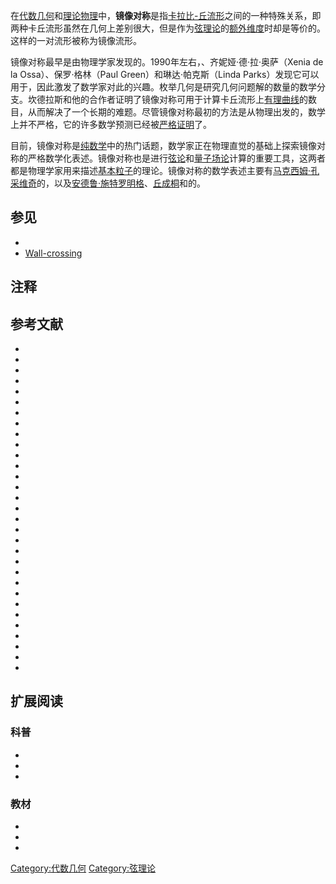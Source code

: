 在[[代数几何|代数几何]]和[[理论物理|理论物理]]中，'''镜像对称'''是指[[卡拉比-丘流形|卡拉比-丘流形]]之间的一种特殊关系，即两种卡丘流形虽然在几何上差别很大，但是作为[[弦理论|弦理论]]的[[额外维度|额外维度]]时却是等价的。这样的一对流形被称为镜像流形。

镜像对称最早是由物理学家发现的。1990年左右，{{le|菲利普·坎德拉斯|Philip Candelas}}、齐妮娅·德·拉·奥萨（Xenia de la Ossa）、保罗·格林（Paul Green）和琳达·帕克斯（Linda Parks）发现它可以用于{{le|枚举几何|enumerative geometry}}，因此激发了数学家对此的兴趣。枚举几何是研究几何问题解的数量的数学分支。坎德拉斯和他的合作者证明了镜像对称可用于计算卡丘流形上[[有理曲线|有理曲线]]的数目，从而解决了一个长期的难题。尽管镜像对称最初的方法是从物理出发的，数学上并不严格，它的许多数学预测已经被[[数学证明|严格证明]]了。

目前，镜像对称是[[纯数学|纯数学]]中的热门话题，数学家正在物理直觉的基础上探索镜像对称的严格数学化表述。镜像对称也是进行[[弦论|弦论]]和[[量子场论|量子场论]]计算的重要工具，这两者都是物理学家用来描述[[基本粒子|基本粒子]]的理论。镜像对称的数学表述主要有[[马克西姆·孔采维奇|马克西姆·孔采维奇]]的{{le|同调镜像对称|Homological mirror symmetry}}，以及[[安德鲁·施特罗明格|安德鲁·施特罗明格]]、[[丘成桐|丘成桐]]和{{le|埃里克·扎斯洛|Eric Zaslow}}的{{le|SYZ猜想|SYZ conjecture}}。

==参见==
* {{le|唐纳森–托马斯理论|Donaldson–Thomas theory}}
* [[Wall-crossing|Wall-crossing]]

==注释==
{{reflist|30em}}

==参考文献==
{{refbegin|30em}}
* {{cite book |editor1-first=Paul |editor1-last=Aspinwall |editor2-first=Tom |editor2-last=Bridgeland |editor3-first=Alastair |editor3-last=Craw |editor4-first=Michael |editor4-last=Douglas |editor5-first=Mark |editor5-last=Gross |editor6-first=Anton |editor6-last=Kapustin |editor7-first=Gregory |editor7-last=Moore |editor8-first=Graeme |editor8-last=Segal |editor9-first=Balázs |editor9-last=Szendröi |editor10-first=P.M.H. |editor10-last=Wilson |title=Dirichlet Branes and Mirror Symmetry |year=2009 |publisher=American Mathematical Society | isbn=978-0-8218-3848-8}}
* {{cite journal |last=Candelas |first=Philip |last2=de la Ossa |first2=Xenia |last3=Green |first3=Paul |last4=Parks |first4=Linda |year=1991 |title=A pair of Calabi–Yau manifolds as an exactly soluble superconformal field theory |journal=Nuclear Physics B |volume=359 |issue=1 |pages=21–74 |doi=10.1016/0550-3213(91)90292-6 |bibcode = 1991NuPhB.359...21C }}
* {{cite journal |last1=Candelas |first1=Philip |last2=Horowitz |first2=Gary |last3=Strominger |first3= Andrew |last4=Witten |first4=Edward |year=1985 |title=Vacuum configurations for superstrings |journal=Nuclear Physics B |volume=258 |issue= |pages=46–74|bibcode = 1985NuPhB.258...46C |doi=10.1016/0550-3213(85)90602-9 }}
* {{cite journal |last1=Candelas |first1=Philip |last2=Lynker |first2=Monika |last3=Schimmrigk |first3=Rolf |year=1990 |title=Calabi–Yau manifolds in weighted <math>\mathbb{P}_4</math> |journal=Nuclear Physics B |volume=341 |issue=1 |pages=383–402 |doi=10.1016/0550-3213(90)90185-G|bibcode=1990NuPhB.341..383C }}
* {{cite journal |last1=Dixon |first1=Lance |year=1988 |title=Some world-sheet properties of superstring compactifications, on orbifolds and otherwise |journal=ICTP Ser. Theoret. Phys. |volume=4 |pages=67–126 |isbn=978-9971-5-0452-6}}
* {{cite journal |last1=Givental |first1=Alexander |year=1996 |title=Equivariant Gromov-Witten invariants |journal=International Mathematics Research Notices |volume=1996 |issue=13 |pages=613–663 |doi=10.1155/S1073792896000414}}
* {{cite journal |last1=Givental |first1=Alexander |year=1998 |title=A mirror theorem for toric complete intersections |journal=Topological field theory, primitive forms and related topics |pages=141–175 |doi=10.1007/978-1-4612-0705-4_5|isbn=978-1-4612-6874-1 }}
* {{cite book |last1=Greene |first1=Brian |title=The Elegant Universe: Superstrings, Hidden Dimensions, and the Quest for the Ultimate Theory |year=2000 |publisher=Random House |isbn=978-0-9650888-0-0}}
* {{cite journal |last=Greene |first=Brian |last2=Plesser |first2=Ronen |year=1990 |title=Duality in Calabi–Yau moduli space |journal=Nuclear Physics B |volume=338 |issue=1 |pages=15–37|bibcode=1990NuPhB.338...15G |doi=10.1016/0550-3213(90)90622-K }}
* {{cite book |editor1-first=Kentaro |editor1-last=Hori |editor2-first=Sheldon |editor2-last=Katz |editor3-first=Albrecht |editor3-last=Klemm |editor4-first=Rahul |editor4-last=Pandharipande |editor5-first=Richard |editor5-last=Thomas |editor6-first=Cumrun |editor6-last=Vafa |editor7-first=Ravi |editor7-last=Vakil |editor8-first=Eric |editor8-last=Zaslow |title=Mirror Symmetry |year=2003 |publisher=American Mathematical Society |url=http://math.stanford.edu/~vakil/files/mirrorfinal.pdf |isbn=0-8218-2955-6 |deadurl=yes |archiveurl=https://web.archive.org/web/20060919020706/http://math.stanford.edu/~vakil/files/mirrorfinal.pdf |archivedate=2006-09-19 }}
* {{cite arXiv |last1=Hori |first1=Kentaro |last2=Vafa |first2=Cumrun |eprint=hep-th/0002222 |title=Mirror Symmetry |year=2000}}
* {{cite journal |last1=Intriligator |first1=Kenneth |last2=Seiberg |first2=Nathan |title=Mirror symmetry in three-dimensional gauge theories |journal=Physics Letters B |year=1996 |volume=387 |issue=3 |pages=513–519 |doi=10.1016/0370-2693(96)01088-X|bibcode=1996PhLB..387..513I |arxiv = hep-th/9607207 }}
* {{cite journal |last1=Kikkawa |first1=Keiji |last2=Yamasaki |first2=Masami |year=1984 |title=Casimir effects in superstring theories |journal=Physics Letters B |volume=149 |issue=4 |pages=357–360|bibcode = 1984PhLB..149..357K |doi = 10.1016/0370-2693(84)90423-4 }}
* {{cite journal |last=Kontsevich |first=Maxim |date=1995a |publisher=Birkhäuser |doi=10.1007/978-1-4612-4264-2_12|chapter=Enumeration of Rational Curves Via Torus Actions |title=The Moduli Space of Curves |isbn=978-1-4612-8714-8 |page=335 }}
* {{cite journal |last1=Kontsevich |first1=Maxim |year=1995b |title=Homological algebra of mirror symmetry |url=https://archive.org/details/arxiv-alg-geom9411018 |journal=Proceedings of the International Congress of Mathematicians |pages=120–139|bibcode=1994alg.geom.11018K |arxiv=alg-geom/9411018 }}
* {{cite journal |last1=Lerche |first1=Wolfgang |last2=Vafa |first2=Cumrun |last3=Warner |first3=Nicholas |year=1989 |title=Chiral rings in <math>\mathcal{N} = 2</math> superconformal theories |journal=Nuclear Physics B |volume=324 |issue=2 |pages=427–474|bibcode = 1989NuPhB.324..427L |doi = 10.1016/0550-3213(89)90474-4 }}
* {{cite journal |last1=Lian |first1=Bong |last2=Liu |first2=Kefeng |last3=Yau |first3=Shing-Tung |year=1997 |title=Mirror principle, I |journal=Asian Journal of Math |volume=1 |pages=729–763|bibcode=1997alg.geom.12011L |arxiv=alg-geom/9712011 }}
* {{cite journal |last1=Lian |first1=Bong |last2=Liu |first2=Kefeng |last3=Yau |first3=Shing-Tung |year=1999a |title=Mirror principle, II |journal=Asian Journal of Math |volume=3 |pages=109–146|bibcode=1999math......5006L |arxiv=math/9905006 }}
* {{cite journal |last1=Lian |first1=Bong |last2=Liu |first2=Kefeng |last3=Yau |first3=Shing-Tung |year=1999b |title=Mirror principle, III |journal=Asian Journal of Math |volume=3 |pages=771–800|bibcode=1999math.....12038L |arxiv=math/9912038 }}
* {{cite journal |last1=Lian |first1=Bong |last2=Liu |first2=Kefeng |last3=Yau |first3=Shing-Tung |year=2000 |title=Mirror principle, IV |journal=Surveys in Differential Geometry |pages=475–496|bibcode=2000math......7104L |arxiv=math/0007104 }}
* {{cite book |last1=Mac Lane |first1=Saunders |title=Categories for the Working Mathematician |year=1998 |isbn=978-0-387-98403-2}}
* {{cite journal| author=Moore, Gregory | title=What is ... a Brane?| journal=Notices of the AMS| year=2005 | url=http://www.ams.org/notices/200502/what-is.pdf |format=PDF| accessdate=June 2013 |page=214|  volume=52}}
* {{cite journal |last1=Sakai |first1=Norisuke |last2=Senda |first2=Ikuo |year=1986 |title=Vacuum energies of string compactified on torus |journal=Progress of Theoretical Physics |volume=75 |issue=3 |pages=692–705|bibcode = 1986PThPh..75..692S |doi = 10.1143/PTP.75.692 }}
* {{cite journal |last1=Strominger |first1=Andrew |last2=Yau |first2=Shing-Tung |last3=Zaslow |first3=Eric |year=1996 |title=Mirror symmetry is T-duality |journal=Nuclear Physics B |volume=479 |issue=1 |pages=243–259|arxiv = hep-th/9606040 |bibcode = 1996NuPhB.479..243S |doi = 10.1016/0550-3213(96)00434-8 }}
* {{cite journal |last1=Vafa |first1=Cumrun |year=1992 |title=Topological mirrors and quantum rings |journal=Essays on mirror manifolds |pages=96–119|bibcode=1991hep.th...11017V |isbn=978-962-7670-01-8 |arxiv=hep-th/9111017 }}
* {{cite book |last1=Wald |first1=Robert |title=General Relativity |year=1984 |publisher=University of Chicago Press |isbn=978-0-226-87033-5 }}
* {{cite journal |last1=Witten |first1=Edward |year=1990 |title=On the structure of the topological phase of two-dimensional gravity |journal=Nuclear Physics B |volume=340 |issue=2–3 |pages=281–332|bibcode = 1990NuPhB.340..281W |doi = 10.1016/0550-3213(90)90449-N }}
* {{cite journal |last1=Witten |first1=Edward |year=1992 |title=Mirror manifolds and topological field theory |journal=Essays on mirror manifolds |pages=121–160 |isbn=978-962-7670-01-8}}
* {{Cite book| first1 = Shing-Tung | last1 = Yau | first2 = Steve | last2 = Nadis | year = 2010 | title = The Shape of Inner Space: String Theory and the Geometry of the Universe's Hidden Dimensions | publisher = Basic Books | isbn = 978-0-465-02023-2 }}
* {{Cite book| last1=Zaslow | first1=Eric | contribution=Mirror Symmetry | year=2008 | title=The Princeton Companion to Mathematics | editor-last=Gowers | editor-first=Timothy | isbn=978-0-691-11880-2 }}
* {{cite book |last1=Zwiebach |first1=Barton |title=A First Course in String Theory |year=2009 |publisher=Cambridge University Press |isbn=978-0-521-88032-9}}

{{refend}}

==扩展阅读==

===科普===
* {{Cite book| first1 = Shing-Tung | last1 = Yau | first2 = Steve | last2 = Nadis | year = 2010 | title = The Shape of Inner Space: String Theory and the Geometry of the Universe's Hidden Dimensions | publisher = Basic Books | isbn = 978-0-465-02023-2 }}
* {{cite arXiv |last=Zaslow |first=Eric |eprint=physics/0506153 |title=Physmatics |year=2005 }}
* {{Cite book| last1=Zaslow | first1=Eric | contribution=Mirror Symmetry | year=2008 | title=The Princeton Companion to Mathematics | editor-last=Gowers | editor-first=Timothy | isbn=978-0-691-11880-2 }}

===教材===
* {{cite book |editor1-first=Paul |editor1-last=Aspinwall |editor2-first=Tom |editor2-last=Bridgeland |editor3-first=Alastair |editor3-last=Craw |editor4-first=Michael |editor4-last=Douglas |editor5-first=Mark |editor5-last=Gross |editor6-first=Anton |editor6-last=Kapustin |editor7-first=Gregory |editor7-last=Moore |editor8-first=Graeme |editor8-last=Segal |editor9-first=Balázs |editor9-last=Szendröi |editor10-first=P.M.H. |editor10-last=Wilson |title=Dirichlet Branes and Mirror Symmetry |year=2009 |publisher=American Mathematical Society | isbn=978-0-8218-3848-8}}
* {{cite book |last1=Cox |first1=David |last2=Katz |first2=Sheldon |title=Mirror symmetry and algebraic geometry |year=1999 |publisher=American Mathematical Society |isbn=978-0-8218-2127-5}}
* {{cite book |editor1-first=Kentaro |editor1-last=Hori |editor2-first=Sheldon |editor2-last=Katz |editor3-first=Albrecht |editor3-last=Klemm |editor4-first=Rahul |editor4-last=Pandharipande |editor5-first=Richard |editor5-last=Thomas |editor6-first=Cumrun |editor6-last=Vafa |editor7-first=Ravi |editor7-last=Vakil |editor8-first=Eric |editor8-last=Zaslow |title=Mirror Symmetry |year=2003 |publisher=American Mathematical Society |url=http://math.stanford.edu/~vakil/files/mirrorfinal.pdf |isbn=0-8218-2955-6 |deadurl=yes |archiveurl=https://web.archive.org/web/20060919020706/http://math.stanford.edu/~vakil/files/mirrorfinal.pdf |archivedate=2006-09-19 }}

{{弦理论}}

[[Category:代数几何|Category:代数几何]]
[[Category:弦理论|Category:弦理论]]
